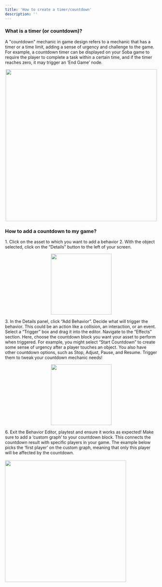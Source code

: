```yaml
---
title: 'How to create a timer/countdown'
description: ''
---
```


### What is a timer (or countdown)?

A "countdown" mechanic in game design refers to a mechanic that has a timer or a time limit, adding a sense of urgency and challenge to the game. For example, a countdown timer can be displayed on your Soba game to require the player to complete a task within a certain time, and if the timer reaches zero, it may trigger an ‘End Game’ node.

<p align="center">
  <img width="500" noZoom src="https://i.imgur.com/x8Dgygb.png" />
</p>

### How to add a countdown to my game?

<Steps>
  <Step title="First Step">
<Accordion title="The basics for all behaviors">
    1. Click on the asset to which you want to add a behavior
    2. With the object selected, click on the “Details” button to the left of your screen.
    <p align="center">
      <img width="200" noZoom src="https://i.imgur.com/jMSZzP8.png" /> </p>
    3. In the Details panel, click “Add Behavior”.
</Accordion>
  </Step>
  <Step title="Second Step">
Decide what will trigger the behavior. This could be an action like a collision, an interaction, or an event. Select a “Trigger” box and drag it into the editor.
 </Step>
<Step title="Third Step">
Navigate to the “Effects” section. Here, choose the countdown block you want your asset to perform when triggered. For example, you might select “Start Countdown” to create some sense of urgency after a player touches an object. You also have other countdown options, such as Stop, Adjust, Pause, and Resume. Trigger them to tweak your countdown mechanic needs!
  <Accordion title="Behavior Image">
    <p align="center">
      <img width="200" noZoom src="https://i.imgur.com/lZPNxqk.png" />
      </p>
  </Accordion>
  </Step>
<Step title="Fourth Step">
6. Exit the Behavior Editor, playtest and ensure it works as expected!
   <Tip> Make sure to add a ‘custom graph’ to your countdown block. This connects the countdown result with specific players in your game. The example below picks the ‘first player’ on the custom graph, meaning that only this player will be affected by the countdown. <br /> <br /> <Accordion title="Behavior Image"> <img width="400" noZoom src="https://i.imgur.com/auOEI1d.png" /></Accordion></Tip>
</Step>
</Steps>
